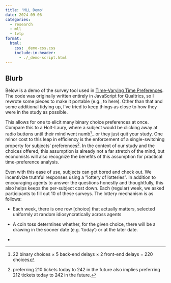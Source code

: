```yaml
---
title: 'MLL Demo'
date: 2024-09-06
categories:
  - research
  - mll
  - tvtp
format:
  html:
    css: _demo-css.css
    include-in-header: 
      - ./_demo-script.html
---
```



## Blurb

Below is a demo of the survey tool used in [Time-Varying Time Preferences](proj/research-pages/tvtp). The code was originally written entirely in JavaScript for Qualtrics, so I rewrote some pieces to make it portable (e.g., to here). Other than that and some additional tidying up, I've tried to keep things as close to how they were in the study as possible. 

:::{#questionOuter}

:::

This allows for one to elicit many binary choice preferences at once. Compare this to a Holt-Laury, where a subject would be clicking away at radio buttons until their mind went numb^[22 binary choices $\times$ 5 back-end delays $\times$ 2 front-end delays = 220 choices]...or they just quit your study. One minor cost to this leap in efficiency is the enforcement of a single-switching property for subjects' preferences^[preferring 210 tickets today to 242 in the future also implies preferring 212 tickets today to 242 in the future.]. In the context of our study and the choices offered, this assumption is already not a far stretch of the mind, but economists will also recognize the benefits of this assumption for practical time-preference analysis. 

Even with this ease of use, subjects can get bored and check out. We incentivize truthful responses using a "lottery of lotteries". In addition to encouraging agents to answer the questions honestly and thoughtfully, this also helps keeps the per-subject cost down. Each (regular) week, we asked participants to fill out 10 of these surveys. The lottery mechanism is as follows: 

- Each week, there is one row [choice] that actually matters, selected uniformly at random idiosyncratically across agents

- A coin toss determines whether, for the given choice, there will be a drawing in the sooner date (e.g. 'today') or at the later date. 

- 

